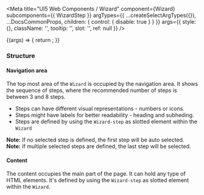 
<Meta
  title="UI5 Web Components / Wizard"
  component={Wizard}
  subcomponents={{ WizardStep }}
  argTypes={{
    ...createSelectArgTypes({}),
    ...DocsCommonProps,
    children: { control: { disable: true } }
  }}
  args={{
    style: {},
    className: '',
    tooltip: '',
    slot: '',
    ref: null
  }}
/>

<DocsHeader />

<Canvas>
  <Story name="Default">
    {(args) => {
      return <Wizard {...args} />;
    }}
  </Story>
</Canvas>

<ArgsTable story="." />
<div style={{ fontFamily: 'var(--sapFontFamily)', fontSize: 'var(--sapFontSize)', color: 'var(--sapTextColor)' }}>
  <h3>Structure</h3>
  <h4>Navigation area</h4>
  The top most area of the <code>Wizard</code> is occupied by the navigation area. It shows the sequence of steps, where
  the recommended number of steps is between 3 and 8 steps.
  <ul>
    <li>Steps can have different visual representations - numbers or icons.</li>
    <li>Steps might have labels for better readability - heading and subheding.</li>
    <li>
      Steps are defined by using the <code>Wizard-step</code> as slotted element within the <code>Wizard</code>
    </li>
  </ul>
  <b>Note:</b> If no selected step is defined, the first step will be auto selected. <br />
  <b>Note:</b> If multiple selected steps are defined, the last step will be selected.
  <h4>Content</h4>
  The content occupies the main part of the page. It can hold any type of HTML elements. It's defined by using the
  <code>Wizard-step</code> as slotted element within the <code>Wizard</code>.
</div>
